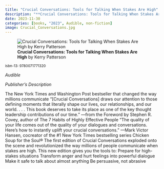 ```yaml
---
title: "Crucial Conversations: Tools for Talking When Stakes Are High"
description: "**Crucial Conversations: Tools for Talking When Stakes Are High** by Kerry Patterson"
date: 2023-11-30
categories: [books, "2023", Audible, non-fiction]
image: Crucial_Conversations.jpg
---
```

![**Crucial Conversations: Tools for Talking When Stakes Are High** by Kerry Patterson](Crucial_Conversations.jpg){fig-align="left"}

<sup>isbn-13: 9780071771320</sup>

*Audible*

*Publisher's Description*

The New York Times and Washington Post bestseller that changed the way
millions communicate “[Crucial Conversations] draws our attention to those
defining moments that literally shape our lives, our relationships, and our
world. . . . This book deserves to take its place as one of the key thought
leadership contributions of our time.” —from the Foreword by Stephen R.
Covey, author of The 7 Habits of Highly Effective People “The quality of
your life comes out of the quality of your dialogues and conversations.
Here’s how to instantly uplift your crucial conversations.” —Mark Victor
Hansen, cocreator of the #1 New York Times bestselling series Chicken Soup
for the Soul® The first edition of Crucial Conversations exploded onto the
scene and revolutionized the way millions of people communicate when stakes
are high. This new edition gives you the tools to: Prepare for high-stakes
situations Transform anger and hurt feelings into powerful dialogue Make it
safe to talk about almost anything Be persuasive, not abrasive